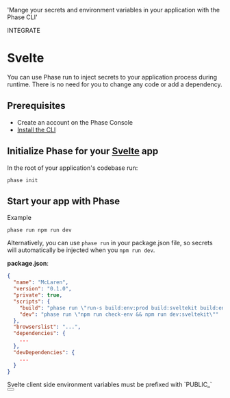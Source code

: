 
  'Mange your secrets and environment variables in your application with the Phase CLI'

<Tag variant="small">INTEGRATE</Tag>

# Svelte

You can use Phase run to inject secrets to your application process during runtime. There is no need for you to change any code or add a dependency.

## Prerequisites

- Create an account on the Phase Console
- [Install the CLI](/cli)

## Initialize Phase for your [Svelte](https://svelte.dev) app

In the root of your application's codebase run:

```fish
phase init
```

## Start your app with Phase

Example

```fish
phase run npm run dev
```

Alternatively, you can use `phase run` in your package.json file, so secrets will automatically be injected when you `npm run dev`.

**package.json**:

```json
{
  "name": "McLaren",
  "version": "0.1.0",
  "private": true,
  "scripts": {
    "build": "phase run \"run-s build:env:prod build:sveltekit build:env:local\"",
    "dev": "phase run \"npm run check-env && npm run dev:sveltekit\""
  },
  "browserslist": "...",
  "dependencies": {
    ...
  },
  "devDependencies": {
    ...
  }
}
```

<Note>
  Svelte client side environment variables must be prefixed with `PUBLIC_`
</Note>

<div className="not-prose">
  <Button
    href="https://kit.svelte.dev/docs/modules#$env-static-public"
    variant="text"
    arrow="right"
    children="Svelte Docs"
  />
</div>
